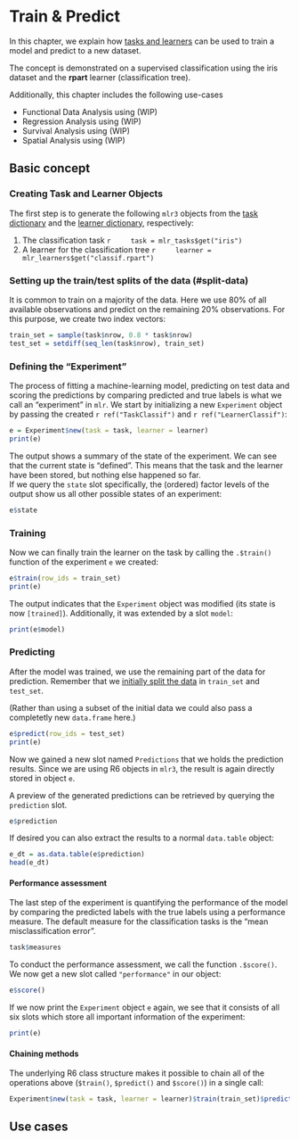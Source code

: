 # Train & Predict {#train-predict}

In this chapter, we explain how [tasks and learners](#tasks-and-learners) can be used to train a model and predict to a new dataset.

The concept is demonstrated on a supervised classification using the iris dataset and the **rpart** learner (classification tree).

Additionally, this chapter includes the following use-cases

- Functional Data Analysis using <model name> (WIP)
- Regression Analysis using <model name> (WIP)
- Survival Analysis using <model name> (WIP)
- Spatial Analysis using <model name> (WIP)

## Basic concept

### Creating Task and Learner Objects

The first step is to generate the following `mlr3` objects from the [task dictionary](#tasks) and the [learner dictionary](#learners), respectively:

1. The classification task
    ```r
    task = mlr_tasks$get("iris")
    ```
2. A learner for the classification tree
    ```r
    learner = mlr_learners$get("classif.rpart")
    ```

### Setting up the train/test splits of the data (#split-data)

It is common to train on a majority of the data.
Here we use 80% of all available observations and predict on the remaining 20% observations.
For this purpose, we create two index vectors:

```r
train_set = sample(task$nrow, 0.8 * task$nrow)
test_set = setdiff(seq_len(task$nrow), train_set)
```

### Defining the "Experiment"

The process of fitting a machine-learning model, predicting on test data and scoring the predictions by comparing predicted and true labels is what we call an "experiment" in `mlr`.
We start by initializing a new `Experiment` object by passing the created `r ref("TaskClassif")` and `r ref("LearnerClassif")`:

```r
e = Experiment$new(task = task, learner = learner)
print(e)
```

The output shows a summary of the state of the experiment.
We can see that the current state is "defined".
This means that the task and the learner have been stored, but nothing else happened so far.  
If we query the `state` slot specifically, the (ordered) factor levels of the output show us all other possible states of an experiment:

```r
e$state
```

### Training

Now we can finally train the learner on the task by calling the `.$train()` function of the experiment `e` we created:

```r
e$train(row_ids = train_set)
print(e)
```

The output indicates that the `Experiment` object was modified (its state is now `[trained]`).
Additionally, it was extended by a slot `model`:

```r
print(e$model)
```

### Predicting

After the model was trained, we use the remaining part of the data for prediction.
Remember that we [initially split the data](#split-data) in `train_set` and `test_set`.

(Rather than using a subset of the initial data we could also pass a completetly new `data.frame` here.)

```r
e$predict(row_ids = test_set)
print(e)
```

Now we gained a new slot named `Predictions` that we holds the prediction results.
Since we are using R6 objects in `mlr3`, the result is again directly stored in object `e`.

A preview of the generated predictions can be retrieved by querying the `prediction` slot.

```r
e$prediction
```

If desired you can also extract the results to a normal `data.table` object:

```r
e_dt = as.data.table(e$prediction)
head(e_dt)
```

#### Performance assessment

The last step of the experiment is quantifying the performance of the model by comparing the predicted labels with the true labels using a performance measure.
The default measure for the classification tasks is the "mean misclassification error".

```r
task$measures
```

To conduct the performance assessment, we call the function `.$score()`.
We now get a new slot called `"performance"` in our object:

```r
e$score()
```

If we now print the `Experiment` object `e` again, we see that it consists of all six slots which store all important information of the experiment:

```r
print(e)
```

#### Chaining methods

The underlying R6 class structure makes it possible to chain all of the operations above (`$train()`, `$predict()` and `$score()`) in a single call:

```r
Experiment$new(task = task, learner = learner)$train(train_set)$predict(test_set)$score()
```

## Use cases
